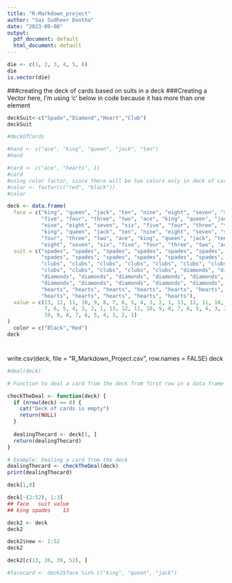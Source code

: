 ---
title: "R-Markdown_project"
author: "Sai Sudheer Dontha"
date: "2023-09-08"
output:
  pdf_document: default
  html_document: default
---

```{r}
die <- c(1, 2, 3, 4, 5, 6)
die
is.vector(die)
```
###creating the deck of cards based on suits in a deck 
###Creating a Vector here, I'm using 'c' below in code because it has more than one element
```{r}
deckSuit<-c("Spade","Diamond","Heart","Club")
deckSuit
```
```{r}
#deckOfCards

#hand <- c("ace", "king", "queen", "jack", "ten")
#hand

#card <- c("ace", "hearts", 1)
#card
#using color factor, since there will be two colors only in deck of cards
#color <- factor(c("red", "black"))
#color
```


########


```{r}
deck <- data.frame(
  face = c("king", "queen", "jack", "ten", "nine", "eight", "seven", "six",
           "five", "four", "three", "two", "ace", "king", "queen", "jack", "ten", 
           "nine", "eight", "seven", "six", "five", "four", "three", "two", "ace", 
           "king", "queen", "jack", "ten", "nine", "eight", "seven", "six", "five", 
           "four", "three", "two", "ace", "king", "queen", "jack", "ten", "nine", 
           "eight", "seven", "six", "five", "four", "three", "two", "ace"),  
  suit = c("spades", "spades", "spades", "spades", "spades", "spades", 
           "spades", "spades", "spades", "spades", "spades", "spades", "spades", 
           "clubs", "clubs", "clubs", "clubs", "clubs", "clubs", "clubs", "clubs", 
           "clubs", "clubs", "clubs", "clubs", "clubs", "diamonds", "diamonds", 
           "diamonds", "diamonds", "diamonds", "diamonds", "diamonds", "diamonds", 
           "diamonds", "diamonds", "diamonds", "diamonds", "diamonds", "hearts", 
           "hearts", "hearts", "hearts", "hearts", "hearts", "hearts", "hearts", 
           "hearts", "hearts", "hearts", "hearts", "hearts"), 
  value = c(13, 12, 11, 10, 9, 8, 7, 6, 5, 4, 3, 2, 1, 13, 12, 11, 10, 9, 8, 
            7, 6, 5, 4, 3, 2, 1, 13, 12, 11, 10, 9, 8, 7, 6, 5, 4, 3, 2, 1, 13, 12, 11, 
            10, 9, 8, 7, 6, 5, 4, 3, 2, 1)
)
  color = c("Black","Red")
deck

```
#
write.csv(deck, file = "R_Markdown_Project.csv", row.names = FALSE)
deck




```{r}
#deal(deck)

# Function to deal a card from the deck from first row in a data frame

checkTheDeal <- function(deck) {
  if (nrow(deck) == 0) {
    cat("Deck of cards is empty")
    return(NULL)
  }
  
  dealingThecard <- deck[1, ]
  return(dealingThecard)
}

# Example: Dealing a card from the deck
dealingThecard <- checkTheDeal(deck)
print(dealingThecard)

deck[1,0]

deck[-(2:52), 1:3]
## face   suit value
## king spades    13

deck2 <- deck
deck2

deck2$new <- 1:52
deck2

deck2[c(13, 26, 39, 52), ]

#facecard <- deck2$face %in% c("king", "queen", "jack")
```
